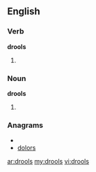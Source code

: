 ==English==
===Verb===
'''drools'''
# {{third-person singular of|[[drool]]}}

===Noun===
'''drools'''
# {{plural of|[[drool]]}}

===Anagrams===
* {{alphagram|dloors}}
* [[dolors#English|dolors]]

[[ar:drools]]
[[my:drools]]
[[vi:drools]]